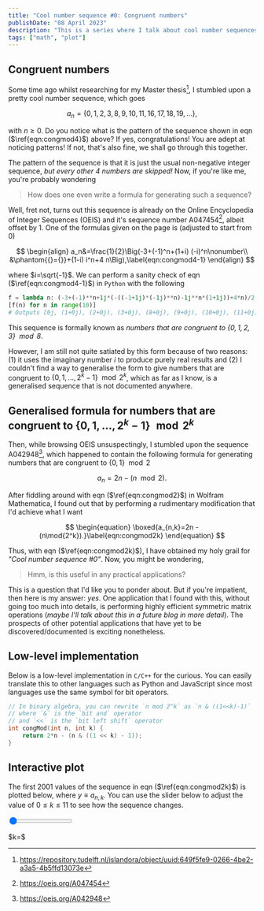 ```yaml
---
title: "Cool number sequence #0: Congruent numbers"
publishDate: "08 April 2023"
description: "This is a series where I talk about cool number sequences that I found and expound on them"
tags: ["math", "plot"]
---
```


## Congruent numbers

Some time ago whilst researching for my Master thesis[^mscthesis], I stumbled upon a pretty cool number sequence, which goes

$$
\begin{equation}
a_n=\{0,1,2,3,8,9,10,11,16,17,18,19,\ldots\},\label{eqn:congmod4}
\end{equation}
$$

with $n\geq0$. Do you notice what is the pattern of the sequence shown in eqn ($\ref{eqn:congmod4}$) above? If yes, congratulations! You are adept at noticing patterns! If not, that's also fine, we shall go through this together.

The pattern of the sequence is that it is just the usual non-negative integer sequence, _but every other 4 numbers are skipped!_ Now, if you're like me, you're probably wondering

> How does one even write a formula for generating such a sequence?

Well, fret not, turns out this sequence is already on the Online Encyclopedia of Integer Sequences (OEIS) and it's sequence number A047454[^A047454], albeit offset by 1. One of the formulas given on the page is (adjusted to start from 0)

<div>

$$
\begin{align}
a_n&=\frac{1}{2}\Big(-3+(-1)^n+(1+i) (-i)^n\nonumber\\
&\phantom{{}={}}+(1-i) i^n+4 n\Big),\label{eqn:congmod4-1}
\end{align}
$$

</div>

where $i=\sqrt{-1}$. We can perform a sanity check of eqn ($\ref{eqn:congmod4-1}$) in `Python` with the following

```py
f = lambda n: (-3+(-1)**n+1j*(-((-1+1j)*(-1j)**n)-1j**n*(1+1j))+4*n)/2
[f(n) for n in range(10)]
# Outputs [0j, (1+0j), (2+0j), (3+0j), (8+0j), (9+0j), (10+0j), (11+0j), (16+0j), (17+0j)]
```

This sequence is formally known as _numbers that are congruent to $\{0,1,2,3\}\mod{8}$_.

However, I am still not quite satiated by this form because of two reasons: (1) it uses the imaginary number $i$ to produce purely real results and (2) I couldn't find a way to generalise the form to give numbers that are congruent to $\{0,1,\ldots,2^k-1\}\mod{2^k}$, which as far as I know, is a generalised sequence that is not documented anywhere.

## Generalised formula for numbers that are congruent to $\{0,1,\ldots,2^k-1\}\mod{2^k}$

Then, while browsing OEIS unsuspectingly, I stumbled upon the sequence A042948[^A042948], which happened to contain the following formula for generating numbers that are congruent to $\{0,1\}\mod{2}$

$$
\begin{equation}
a_n=2n - (n\mod{2}).\label{eqn:congmod2}
\end{equation}
$$

After fiddling around with eqn ($\ref{eqn:congmod2}$) in Wolfram Mathematica, I found out that by performing a rudimentary modification that I'd achieve what I want

$$
\begin{equation}
\boxed{a_{n,k}=2n - (n\mod{2^k}).}\label{eqn:congmod2k}
\end{equation}
$$

Thus, with eqn ($\ref{eqn:congmod2k}$), I have obtained my holy grail for _"Cool number sequence #0"_. Now, you might be wondering,

> Hmm, is this useful in any practical applications?

This is a question that I'd like you to ponder about. But if you're impatient, then here is my answer: _yes_. One application that I found with this, without going too much into details, is performing highly efficient symmetric matrix operations (_maybe I'll talk about this in a future blog in more detail_). The prospects of other potential applications that have yet to be discovered/documented is exciting nonetheless.

## Low-level implementation

Below is a low-level implementation in `C/C++` for the curious. You can easily translate this to other languages such as Python and JavaScript since most languages use the same symbol for bit operators.

```c
// In binary algebra, you can rewrite `n mod 2^k` as `n & ((1<<k)-1)`
// where `&` is the `bit and` operator
// and `<<` is the `bit left shift` operator
int congMod(int n, int k) {
    return 2*n - (n & ((1 << k) - 1));
}
```

## Interactive plot

The first 2001 values of the sequence in eqn ($\ref{eqn:congmod2k}$) is plotted below, where $y\equiv a_{n,k}$. You can use the slider below to adjust the value of $0\leq k\leq11$ to see how the sequence changes.

<div class="echarts" id="congruent-numbers-scatter-chart"></div>

<div class="slider-container">
	<input type="range" min="0" max="11" value="0" class="slider" id="congruent-number-slider" />
	<p style="width: 60px;">
		$k=$ <span id="current-congruent-number"></span>
	</p>
</div>

[^A047454]: https://oeis.org/A047454
[^A042948]: https://oeis.org/A042948
[^mscthesis]: https://repository.tudelft.nl/islandora/object/uuid:649f5fe9-0266-4be2-a3a5-4b5ffd13073e
